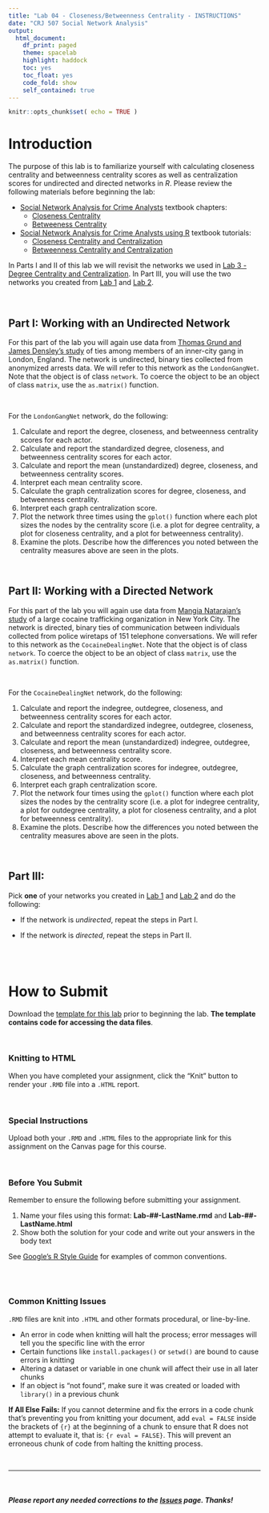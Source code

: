 ```yaml
---
title: "Lab 04 - Closeness/Betweenness Centrality - INSTRUCTIONS"
date: "CRJ 507 Social Network Analysis"
output: 
  html_document:
    df_print: paged
    theme: spacelab
    highlight: haddock
    toc: yes
    toc_float: yes
    code_fold: show
    self_contained: true
---
```


```r
knitr::opts_chunk$set( echo = TRUE )
```

# Introduction

The purpose of this lab is to familiarize yourself with calculating closeness centrality and betweenness centrality scores as well as centralization scores for undirected and directed networks in *R*. Please review the following materials before beginning the lab:

  + [Social Network Analysis for Crime Analysts](https://jacobtnyoung.github.io/snaca-textbook/index.html) textbook chapters:
    + [Closeness Centrality](https://jacobtnyoung.github.io/snaca-textbook/snaca-centrality-closeness.html) 
    + [Betweeness Centrality](https://jacobtnyoung.github.io/snaca-textbook/snaca-centrality-betweenness.html)

  + [Social Network Analysis for Crime Analysts using R](https://jacobtnyoung.github.io/snaca-r/index.html) textbook tutorials:
    + [Closeness Centrality and Centralization](https://jacobtnyoung.github.io/snaca-r/snaca-r-closeness-centrality.html)
    + [Betweenness Centrality and Centralization](https://jacobtnyoung.github.io/snaca-r/snaca-r-closeness-centrality.html)

In Parts I and II of this lab we will revisit the networks we used in [Lab 3 - Degree Centrality and Centralization](../labs/lab-03-instructions.html). In Part III, you will use the two networks you created from [Lab 1](../labs/lab-01-instructions.html) and [Lab 2](../labs/lab-02-instructions.html).

<br>

## Part I: Working with an Undirected Network

For this part of the lab you will again use data from [Thomas Grund and James Densley's study](https://journals.sagepub.com/doi/full/10.1177/1043986214553377) of ties among members of an inner-city gang in London, England. The network is undirected, binary ties collected from anonymized arrests data. We will refer to this network as the `LondonGangNet`. Note that the object is of class `network`. To coerce the object to be an object of class `matrix`, use the `as.matrix()` function.

<br>

For the `LondonGangNet` network, do the following:  

1. Calculate and report the degree, closeness, and betweenness centrality scores for each actor.  
2. Calculate and report the standardized degree, closeness, and betweenness centrality scores for each actor.  
3. Calculate and report the mean (unstandardized) degree, closeness, and betweenness centrality scores.
4. Interpret each mean centrality score.
5. Calculate the graph centralization scores for degree, closeness, and betweenness centrality.  
6. Interpret each graph centralization score.
7. Plot the network three times using the `gplot()` function where each plot sizes the nodes by the centrality score (i.e. a plot for degree centrality, a plot for closeness centrality, and a plot for betweenness centrality).
8. Examine the plots. Describe how the differences you noted between the centrality measures above are seen in the plots.

<br>

## Part II: Working with a Directed Network

For this part of the lab you will again use data from [Mangia Natarajan's study](https://link.springer.com/article/10.1007/s10940-006-9007-x) of a large cocaine trafficking organization in New York City. The network is directed, binary ties of communication between individuals collected from police wiretaps of 151 telephone conversations. We will refer to this network as the `CocaineDealingNet`. Note that the object is of class `network`. To coerce the object to be an object of class `matrix`, use the `as.matrix()` function.

<br>

For the `CocaineDealingNet` network, do the following:  

1. Calculate and report the indegree, outdegree, closeness, and betweenness centrality scores for each actor.  
2. Calculate and report the standardized indegree, outdegree, closeness, and betweenness centrality scores for each actor.  
3. Calculate and report the mean (unstandardized) indegree, outdegree, closeness, and betweenness centrality score.
4. Interpret each mean centrality score.
5. Calculate the graph centralization scores for indegree, outdegree, closeness, and betweenness centrality.  
6. Interpret each graph centralization score.
7. Plot the network four times using the `gplot()` function where each plot sizes the nodes by the centrality score (i.e. a plot for indegree centrality, a plot for outdegree centrality, a plot for closeness centrality, and a plot for betweenness centrality).
8. Examine the plots. Describe how the differences you noted between the centrality measures above are seen in the plots.

<br>

## Part III:

Pick **one** of your networks you created in [Lab 1](../labs/lab-01-instructions.html) and [Lab 2](../labs/lab-02-instructions.html) and do the following:

  * If the network is *undirected*, repeat the steps in Part I.  
  
  * If the network is *directed*, repeat the steps in Part II.

<br>
<br>

# How to Submit

Download the [template for this lab](../labs/templates/lab-04-LastName.zip?raw=true) prior to beginning the lab. **The template contains code for accessing the data files**.

<br>

### Knitting to HTML

When you have completed your assignment, click the "Knit" button to render your `.RMD` file into a `.HTML` report.

<br>

### Special Instructions

Upload both your `.RMD` and `.HTML` files to the appropriate link for this assignment on the Canvas page for this course.

<br>

### Before You Submit

Remember to ensure the following before submitting your assignment.

1. Name your files using this format: **Lab-##-LastName.rmd** and **Lab-##-LastName.html**
2. Show both the solution for your code and write out your answers in the body text 

See [Google's R Style Guide](https://google.github.io/styleguide/Rguide.xml) for examples of common conventions.

<br>
<br>

### Common Knitting Issues

`.RMD` files are knit into `.HTML` and other formats procedural, or line-by-line.

* An error in code when knitting will halt the process; error messages will tell you the specific line with the error
* Certain functions like `install.packages()` or `setwd()` are bound to cause errors in knitting 
* Altering a dataset or variable in one chunk will affect their use in all later chunks
* If an object is "not found", make sure it was created or loaded with `library()` in a previous chunk

**If All Else Fails:** If you cannot determine and fix the errors in a code chunk that's preventing you from knitting your document, add `eval = FALSE` inside the brackets of `{r}` at the beginning of a chunk to ensure that R does not attempt to evaluate it, that is: `{r eval = FALSE}`. This will prevent an erroneous chunk of code from halting the knitting process.  

<br>

____

<br>

##### ***Please*** report any needed corrections to the [Issues](https://github.com/Watts-College/crj-507-fall-2025/issues/new) page. Thanks!

<br>
<br>